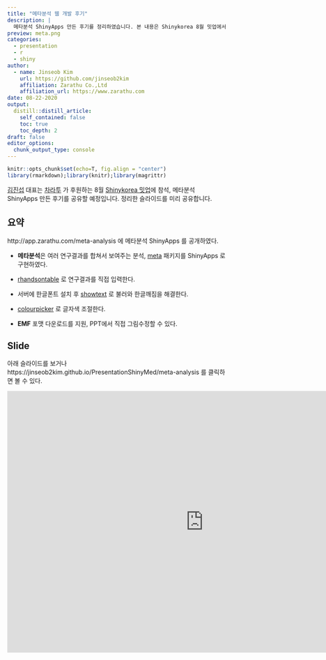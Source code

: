 ```yaml
---
title: "메타분석 웹 개발 후기"
description: |
  메타분석 ShinyApps 만든 후기를 정리하였습니다. 본 내용은 Shinykorea 8월 밋업에서 발표할 예정입니다..
preview: meta.png
categories:
  - presentation
  - r
  - shiny
author:
  - name: Jinseob Kim
    url: https://github.com/jinseob2kim
    affiliation: Zarathu Co.,Ltd
    affiliation_url: https://www.zarathu.com
date: 08-22-2020
output:
  distill::distill_article:
    self_contained: false
    toc: true
    toc_depth: 2
draft: false
editor_options: 
  chunk_output_type: console
---
```


<style type="text/css">
details:hover { cursor: pointer }
</style>


```r
knitr::opts_chunk$set(echo=T, fig.align = "center")
library(rmarkdown);library(knitr);library(magrittr)
```

[김진섭](https://github.com/jinseob2kim) 대표는 [차라투](https://www.zarathu.com) 가 후원하는 8월 [Shinykorea 밋업](https://github.com/shinykorea/Meetup)에 참석, 메타분석 ShinyApps 만든 후기를 공유할 예정입니다. 정리한 슬라이드를 미리 공유합니다.    



## 요약 

http://app.zarathu.com/meta-analysis 에 메타분석 ShinyApps 를 공개하였다.

- **메타분석**은 여러 연구결과를 합쳐서 보여주는 분석, [meta](https://cran.r-project.org/package=meta) 패키지를 ShinyApps 로 구현하였다.

- [rhandsontable](https://cran.r-project.org/package=rhandsontable) 로 연구결과를 직접 입력한다.

- 서버에 한글폰트 설치 후 [showtext](https://cran.r-project.org/package=showtext) 로 불러와 한글깨짐을 해결한다.

- [colourpicker](https://cran.r-project.org/package=colourpicker) 로 글자색 조절한다.

- **EMF** 포맷 다운로드를 지원, PPT에서 직접 그림수정할 수 있다.



## Slide

아래 슬라이드를 보거나 https://jinseob2kim.github.io/PresentationShinyMed/meta-analysis 를 클릭하면 볼 수 있다.

<iframe src="https://jinseob2kim.github.io/PresentationShinyMed/meta-analysis" width="900" height="600" style="border: none;"></iframe>

